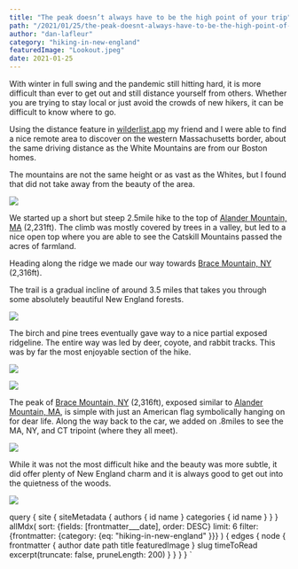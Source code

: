 ```yaml
---
title: "The peak doesn’t always have to be the high point of your trip"
path: "/2021/01/25/the-peak-doesnt-always-have-to-be-the-high-point-of-your-trip/"
author: "dan-lafleur"
category: "hiking-in-new-england"
featuredImage: "Lookout.jpeg"
date: 2021-01-25
---
```



[comment]: # (  ARTICLE CONTENT BEGINS HERE  )

With winter in full swing and the pandemic still hitting hard, it is more difficult than ever to get out and still distance yourself from others. Whether you are trying to stay local or just avoid the crowds of new hikers, it can be difficult to know where to go.

Using the distance feature in [wilderlist.app](https://www.wilderlist.app/) my friend and I were able to find a nice remote area to discover on the western Massachusetts border, about the same driving distance as the White Mountains are from our Boston homes.

The mountains are not the same height or as vast as the Whites, but I found that did not take away from the beauty of the area.

![](Ascent-375x500.jpg)

We started up a short but steep 2.5mile hike to the top of [Alander Mountain, MA](https://www.wilderlist.app/mountain/5f04d221676f544db0f18b5e) (2,231ft). The climb was mostly covered by trees in a valley, but led to a nice open top where you are able to see the Catskill Mountains passed the acres of farmland.

Heading along the ridge we made our way towards [Brace Mountain, NY](https://www.wilderlist.app/mountain/5f04d221676f544db0f18c0f) (2,316ft).

The trail is a gradual incline of around 3.5 miles that takes you through some absolutely beautiful New England forests.

![](Ridge-line-500x281.jpg)

The birch and pine trees eventually gave way to a nice partial exposed ridgeline. The entire way was led by deer, coyote, and rabbit tracks.  This was by far the most enjoyable section of the hike.

![](Western-Ma-Ridge-Line-500x375.jpg)

![](Peak-500x375.jpg)

The peak of [Brace Mountain, NY](https://www.wilderlist.app/mountain/5f04d221676f544db0f18c0f) (2,316ft), exposed similar to [Alander Mountain, MA](https://www.wilderlist.app/mountain/5f04d221676f544db0f18b5e), is simple with just an American flag symbolically hanging on for dear life. Along the way back to the car, we added on .8miles to see the MA, NY, and CT tripoint (where they all meet). 

![](Tripoint-375x500.jpg)

While it was not the most difficult hike and the beauty was more subtle, it did offer plenty of New England charm and it is always good to get out into the quietness of the woods.

![](Alander-Mountain-MA-2231ft-500x375.jpg)

[comment]: # (  ARTICLE CONTENT ENDS HERE  )

  query {
    site {
      siteMetadata {
        authors {
          id
          name
        }
        categories {
          id
          name
        }
      }
    }
    allMdx(
      sort: {fields: [frontmatter___date], order: DESC}
      limit: 6
      filter: {frontmatter: {category: {eq: "hiking-in-new-england" }}}
    ) {
      edges {
        node {
          frontmatter {
            author
            date
            path
            title
            featuredImage
          }
          slug
          timeToRead
          excerpt(truncate: false, pruneLength: 200)
        }
      }
    }
  }
`

